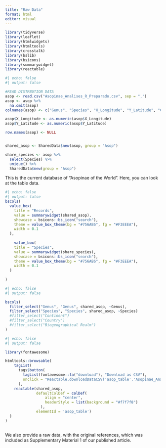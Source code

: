 ```yaml
---
title: "Raw Data"
format: html
editor: visual
---
```



```r
library(tidyverse)
library(leaflet)
library(htmlwidgets)
library(htmltools)
library(crosstalk)
library(bslib)
library(bsicons)
library(summarywidget)
library(reactable)
```

```r
#| echo: false
#| output: false

#READ DISTRBUTION DATA
asop <- read.csv("Asopinae_Analises_R_Preparado.csv", sep = ",")
asop <- asop %>%
  na.omit(asop) 
colnames(asop) <- c("Genus", "Species", "X_Longitude", "Y_Latitude", "Country", "Continent", "Ecoregion", "Realm")

asop$X_Longitude <- as.numeric(asop$X_Longitude) 
asop$Y_Latitude <- as.numeric(asop$Y_Latitude)

row.names(asop) <- NULL


shared_asop <- SharedData$new(asop, group = "Asop")

share_species <- asop %>%
  select(Species) %>%
  unique() %>%
  SharedData$new(group = "Asop")
```

This is the current database of "Asopinae of the World". Here, you can look at the table data.

```r
#| echo: false
#| output: false
bscols(
  value_box(
    title = "Records",
    value = summarywidget(shared_asop),
    showcase = bsicons::bs_icon("search"),
    theme = value_box_theme(bg = "#756AB6", fg = "#F3EEEA"),
    width = 0.1
  ),
  
    value_box(
    title = "Species",
    value = summarywidget(share_species),
    showcase = bsicons::bs_icon("search"),
    theme = value_box_theme(bg = "#756AB6", fg = "#F3EEEA"),
    width = 0.1
  )
  
)
```

```r
#| echo: false
#| output: false

bscols(
  filter_select("Genus", "Genus", shared_asop, ~Genus),
  filter_select("Species", "Species", shared_asop, ~Species)
  #filter_select("Continent")
  #filter_select("Country")
  #filter_select("Biogeographical Realm")
)

```

```r
#| echo: false
#| output: false

library(fontawesome)

htmltools::browsable(
    tagList(
      tags$button(
        tagList(fontawesome::fa("download"), "Download as CSV"),
        onclick = "Reactable.downloadDataCSV('asop_table','Asopinae_Analises_R_Preparado.csv')"
      ),
    reactable(shared_asop,
              defaultColDef = colDef(
                  align = "center",
                  headerStyle = list(background = "#f7f7f8")
                ),
              elementId = 'asop_table')
  )
)
  

```

We also provide a raw data, with the original references, which was included as Supplementary Material 1 of our published article.
